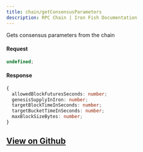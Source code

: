 ```yaml
---
title: chain/getConsensusParameters
description: RPC Chain | Iron Fish Documentation
---
```


Gets consensus parameters from the chain

#### Request

```ts
undefined;
```

#### Response

```ts
{
  allowedBlockFuturesSeconds: number;
  genesisSupplyInIron: number;
  targetBlockTimeInSeconds: number;
  targetBucketTimeInSeconds: number;
  maxBlockSizeBytes: number;
}
```

## [View on Github](https://github.com/iron-fish/ironfish/blob/master/ironfish/src/rpc/routes/chain/getConsensusParameters.ts)
